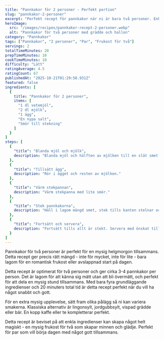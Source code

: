 ```yaml
---
title: "Pannkakor för 2 personer - Perfekt portion"
slug: "pannkakor-2-personer"
excerpt: "Perfekt recept för pannkakor när ni är bara två personer. Enkelt, snabbt och precis rätt mängd för en mysig frukost för två."
heroImage:
  src: "/images/recipes/pannkakor-recept-2-personer.webp"
  alt: "Pannkakor för två personer med grädde och hallon"
category: "Pannkakor"
tags: ["Pannkakor", "2 personer", "Par", "Frukost för två"]
servings: 2
totalTimeMinutes: 20
prepTimeMinutes: 10
cookTimeMinutes: 10
difficulty: "Lätt"
ratingAverage: 4.5
ratingCount: 67
publishedAt: "2025-10-21T01:29:58.931Z"
featured: false
ingredients: [
  {
    title: "Pannkakor för 2 personer",
    items: [
      "1 dl vetemjöl",
      "2 dl mjölk",
      "1 ägg",
      "En nypa salt",
      "Smör till stekning"
    ]
  }
]
steps: [
  {
    "title": "Blanda mjöl och mjölk",
    description: "Blanda mjöl och hälften av mjölken till en slät smet."
  },
  {
    "title": "Tillsätt ägg",
    description: "Rör i ägget och resten av mjölken."
  },
  {
    "title": "Värm stekpannan",
    description: "Värm stekpanna med lite smör."
  },
  {
    "title": "Stek pannkakorna",
    description: "Häll i lagom mängd smet, stek tills kanten stelnar och ytan bubblar, vänd och stek andra sidan gyllene."
  },
  {
    "title": "Fortsätt och servera",
    description: "Fortsätt tills allt är stekt. Servera med önskat tillbehör."
  }
]
---
```


Pannkakor för två personer är perfekt för en mysig helgmorgon tillsammans. Detta recept ger precis rätt mängd - inte för mycket, inte för lite - bara lagom för en romantisk frukost eller avslappnad start på dagen.

Detta recept är optimerat för två personer och ger cirka 3-4 pannkakor per person. Det är lagom för att känna sig mätt utan att bli övermätt, och perfekt för att dela en mysig stund tillsammans. Med bara fyra grundläggande ingredienser och 20 minuters total tid är detta recept perfekt när du vill ha något snabbt och gott.

För en extra mysig upplevelse, sätt fram olika pålägg så ni kan variera smakerna. Klassiska alternativ är lingonsylt, jordgubbsylt, vispad grädde eller bär. En kopp kaffe eller te kompletterar perfekt.

Detta recept är beviset på att enkla ingredienser kan skapa något helt magiskt - en mysig frukost för två som skapar minnen och glädje. Perfekt för par som vill börja dagen med något gott tillsammans.
